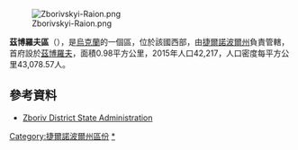 [[Image:Zborivskyi-Raion.png|right]]

'''茲博羅夫區'''（{{lang-uk|Зборівський район}}），是[[烏克蘭|烏克蘭]]的一個區，位於該國西部，由[[捷爾諾波爾州|捷爾諾波爾州]]負責管轄，首府設於[[茲博羅夫|茲博羅夫]]，面積0.98平方公里，2015年人口42,217，人口密度每平方公里43,078.57人。

==參考資料==
*[http://ua.kompass.com/et/c/zboriv-district-state-administration/ua200289/ Zboriv District State Administration] {{Wayback|url=http://ua.kompass.com/et/c/zboriv-district-state-administration/ua200289/ |date=20160304072823 }}

{{DEFAULTSORT:Зборівський район}}
[[Category:捷爾諾波爾州區份|Category:捷爾諾波爾州區份]]
[[Category:茲博羅夫區|*]]


{{Ternopil-geo-stub}}
